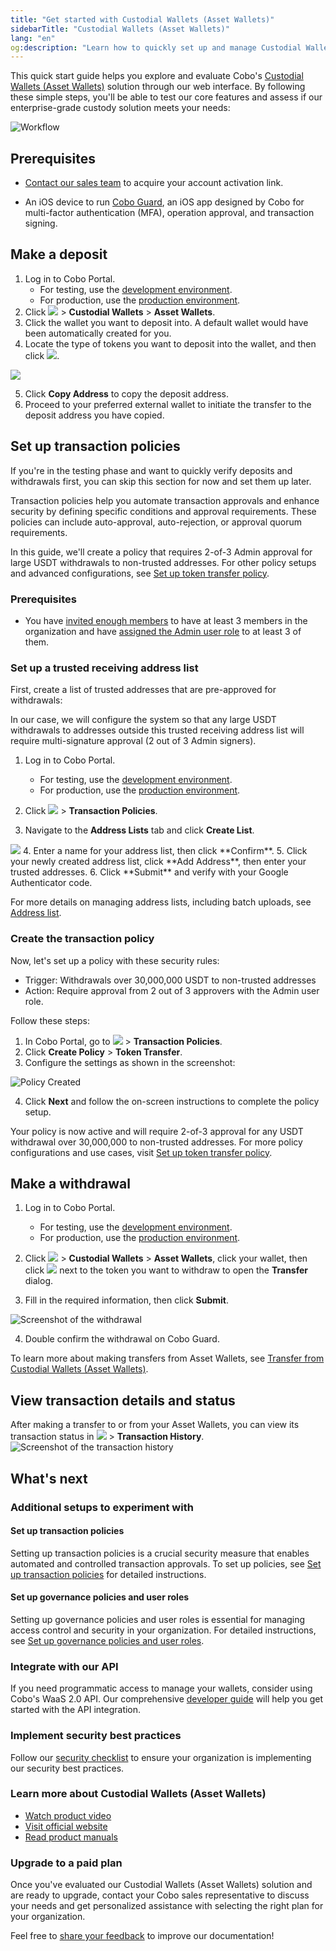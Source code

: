 ```yaml
---
title: "Get started with Custodial Wallets (Asset Wallets)"
sidebarTitle: "Custodial Wallets (Asset Wallets)"
lang: "en"
og:description: "Learn how to quickly set up and manage Custodial Wallets to evaluate Cobo's solutions. Step-by-step guide for secure digital asset custody and best practices for institutional wallet solutions."
---
```



This quick start guide helps you explore and evaluate Cobo's [Custodial Wallets (Asset Wallets)](/en/portal/custodial-wallets/introduction) solution through our web interface. By following these simple steps, you'll be able to test our core features and assess if our enterprise-grade custody solution meets your needs:

<img src="/en/images/quick-start-guide-custodial-wallets/workflow.svg" className="diagram" alt="Workflow"/>

## Prerequisites

* [Contact our sales team](https://www.cobo.com/book-demo/?utm_source=product-manual&utm_medium=product&utm_campaign=pricing-plan-intro&utm_content=enterprise-contact-sales) to acquire your account activation link.

* An iOS device to run [Cobo Guard](/en/guard/introduction), an iOS app designed by Cobo for multi-factor authentication (MFA), operation approval, and transaction signing.

<MySnippet />

## Make a deposit
1. Log in to Cobo Portal.
    - For testing, use the [development environment](https://portal.dev.cobo.com).
    - For production, use the [production environment](https://portal.cobo.com).
2. Click <img src="/en/images/mpc-wallet/wallets-icon.svg" className="icon"></img> > **Custodial Wallets** > **Asset Wallets**.
3. Click the wallet you want to deposit into. A default wallet would have been automatically created for you.
4. Locate the type of tokens you want to deposit into the wallet, and then click <img src="/en/images/mpc-wallet/icon_deposit.svg" className="icon"></img>.

<img src="/en/images/quick-start-guide-custodial-wallets/deposit.png" className="screenshot_modal"></img>

5. Click **Copy Address** to copy the deposit address.
6. Proceed to your preferred external wallet to initiate the transfer to the deposit address you have copied.

## Set up transaction policies
<Note>If you're in the testing phase and want to quickly verify deposits and withdrawals first, you can skip this section for now and set them up later.</Note>

<Accordion title="Set up transaction policies">

Transaction policies help you automate transaction approvals and enhance security by defining specific conditions and approval requirements. These policies can include auto-approval, auto-rejection, or approval quorum requirements.

In this guide, we'll create a policy that requires 2-of-3 Admin approval for large USDT withdrawals to non-trusted addresses. For other policy setups and advanced configurations, see [Set up token transfer policy](/en/portal/risk-controls/off-chain-tx-set-transfer).

### Prerequisites
- You have [invited enough members](#invite-members) to have at least 3 members in the organization and have [assigned the Admin user role](/en/portal/organization/assign-roles-to-members) to at least 3 of them.

### Set up a trusted receiving address list
First, create a list of trusted addresses that are pre-approved for withdrawals:

<Info>In our case, we will configure the system so that any large USDT withdrawals to addresses outside this trusted receiving address list will require multi-signature approval (2 out of 3 Admin signers).</Info>

1. Log in to Cobo Portal.
    - For testing, use the [development environment](https://portal.dev.cobo.com).
    - For production, use the [production environment](https://portal.cobo.com).

2. Click <img src="/en/images/common/wallets_icon.svg" className="icon"/> > **Transaction Policies**.
3. Navigate to the **Address Lists** tab and click **Create List**.
<img src="/en/images/risk-controls/create-an-address-list.png" className="screenshot_full_screen"/>
4. Enter a name for your address list, then click **Confirm**.
5. Click your newly created address list, click **Add Address**, then enter your trusted addresses.
6. Click **Submit** and verify with your Google Authenticator code.

For more details on managing address lists, including batch uploads, see [Address list](/en/portal/risk-controls/address-list).

### Create the transaction policy
Now, let's set up a policy with these security rules:
- Trigger: Withdrawals over 30,000,000 USDT to non-trusted addresses
- Action: Require approval from 2 out of 3 approvers with the Admin user role.

Follow these steps:

1. In Cobo Portal, go to <img src="/en/images/common/wallets_icon.svg" className="icon"/> > **Transaction Policies**.
2. Click **Create Policy** > **Token Transfer**.
3. Configure the settings as shown in the screenshot:

<img src="/en/images/quick-start-guide-custodial-wallets/example-policy.png" className="screenshot_full_screen" alt="Policy Created"/>

4. Click **Next** and follow the on-screen instructions to complete the policy setup.

Your policy is now active and will require 2-of-3 approval for any USDT withdrawal over 30,000,000 to non-trusted addresses. For more policy configurations and use cases, visit [Set up token transfer policy](/en/portal/risk-controls/off-chain-tx-set-transfer).
</Accordion>

## Make a withdrawal
1. Log in to Cobo Portal.
   - For testing, use the [development environment](https://portal.dev.cobo.com).
   - For production, use the [production environment](https://portal.cobo.com).

2. Click <img src="/en/images/mpc-wallet/wallets-icon.svg" className="icon"></img> > **Custodial Wallets** > **Asset Wallets**, click your wallet, then click <img src="/en/images/custodial-wallet/withdraw-icon.png" className="icon"/> next to the token you want to withdraw to open the **Transfer** dialog.

3. Fill in the required information, then click **Submit**.

<img src="/en/images/quick-start-guide-custodial-wallets/withdraw.png" className="screenshot_modal" alt="Screenshot of the withdrawal" />

4. Double confirm the withdrawal on Cobo Guard.

<Info>To learn more about making transfers from Asset Wallets, see [Transfer from Custodial Wallets (Asset Wallets)](/en/portal/transfers/from-asset-wallets).</Info>

## View transaction details and status
After making a transfer to or from your Asset Wallets, you can view its transaction status in <img src="/en/images/mpc-wallet/wallets-icon.svg" className="icon"></img> > **Transaction History**. 
<img src="/en/images/quick-start-guide-custodial-wallets/transaction-history.png" className="screenshot_full_screen" alt="Screenshot of the transaction history" />

## What's next
### Additional setups to experiment with

#### Set up transaction policies
Setting up transaction policies is a crucial security measure that enables automated and controlled transaction approvals. To set up policies, see [Set up transaction policies](#set-up-transaction-policies) for detailed instructions.

#### Set up governance policies and user roles
Setting up governance policies and user roles is essential for managing access control and security in your organization. For detailed instructions, see [
Set up governance policies and user roles](/en/portal/quick-start-guide-custodial-wallets#set-up-governance-policies-and-user-roles).

### Integrate with our API
If you need programmatic access to manage your wallets, consider using Cobo's WaaS 2.0 API. Our comprehensive [developer guide](https://www.cobo.com/developers/v2/guides/custodial-wallets/get-started-asset-wallets) will help you get started with the API integration.

### Implement security best practices
Follow our [security checklist](/en/portal/security-checklist) to ensure your organization is implementing our security best practices.

### Learn more about Custodial Wallets (Asset Wallets)
- [Watch product video](https://www.youtube.com/watch?v=D4CMsRf3WW0)
- [Visit official website](https://www.cobo.com/products/wallet/custodial-wallet)
- [Read product manuals](https://manuals.cobo.com/en/portal/custodial-wallets/introduction)

### Upgrade to a paid plan
Once you've evaluated our Custodial Wallets (Asset Wallets) solution and are ready to upgrade, contact your Cobo sales representative to discuss your needs and get personalized assistance with selecting the right plan for your organization.

<Tip>Feel free to [share your feedback](https://forms.zohopublic.com/cobo/form/DocumentFeedbackForm/formperma/QvLOhxJv1_JMsJ-1dleZ8Itb_7rzN-LtgvsDdxosoVI?referrername=manuals) to improve our documentation!</Tip>